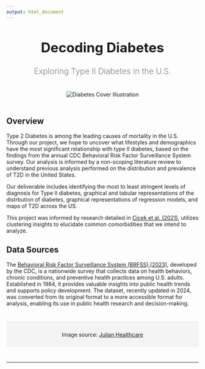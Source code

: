 ```yaml
---
output: html_document
---
```


<div style="text-align: center; margin-top: 20px;">
  <h1 style="font-size: 2.5em; margin-bottom: 5px;">Decoding Diabetes</h1>
  <h2 style="font-size: 1.5em; font-weight: 300; color: gray;">Exploring Type II Diabetes in the U.S.</h2>
</div>

```{=html}
<div style="text-align: center; margin-top: 20px; margin-bottom: 20px;">
<img src="images/diabetes_cover.jpeg" alt="Diabetes Cover Illustration" style="max-width: 90%; height: auto; margin: 20px 0;">
</div>
 
<div style="margin-bottom: 20px;">
  <h2>Overview</h2>
  <div>
    <p> Type 2 Diabetes is among the leading causes of mortality in the U.S. Through our project, we hope to uncover what lifestyles and demographics have the most significant relationship with type II diabetes, based on the findings from the annual CDC Behavioral Risk Factor Surveillance System survey. Our analysis is informed by a non-scoping literature review to understand previous analysis performed on the distribution and prevalence of T2D in the United States. 
    </p>
    <p> 
    Our deliverable includes identifying the most to least stringent levels of diagnosis for Type II diabetes, graphical and tabular representations of the distrbution of diabetes, graphical representations of regression models, and maps of T2D across the US.
    </p>
    <p> 
    This project was informed by research detailed in <a href="https://pmc.ncbi.nlm.nih.gov/articles/PMC8383848/#:~:text=Patients%20with%20type%202%20diabetes%20mellitus%20(T2DM)%20are%20at%20high,with%20multiple%20co%2Doccurring%20conditions.&text=Clustering%20studies%20show%20common%20comorbidities,%2C%20microvascular%20conditions%2C%20and%20depression." target="_blank">Cicek et al. (2021)</a>, utilizes clustering insights to elucidate common comorbidities that we intend to analyze.

</p>
  </div>
</div>

<div style="margin-bottom: 40px;">
  <h2>Data Sources</h2>
  <div>
    <p>
    The <a href="[https://www.cdc.gov/brfss/annual_data/annual_2023.html." target="_blank">Behavioral Risk Factor Surveillance System (BRFSS) (2023)</a>, developed by the CDC, is a nationwide survey that collects data on health behaviors, chronic conditions, and preventive health practices among U.S. adults. Established in 1984, it provides valuable insights into public health trends and supports policy development. The dataset, recently updated in 2024, was converted from its original format to a more accessible format for analysis, enabling its use in public health research and decision-making.
</p>

<footer style="background-color: #f4f4f4; padding: 10px; text-align: center; margin-top: 40px; border-top: 1px solid #ddd;">
  <p>Image source: <a href="https://julianhealthcare.com/2019/07/20/what-is-diabetes-and-can-it-be-prevented/" target="_blank">Julian Healthcare</a></p>
</footer>


  </div>
  
</div> 
```
---